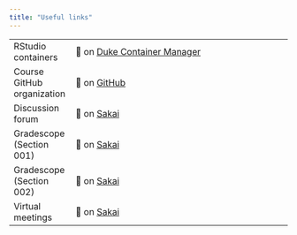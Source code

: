 ```yaml
---
title: "Useful links"
---
```


|                            |                                                                                                                                  |
|----------------|--------------------------------------------------------|
| RStudio containers         | 🔗 on [Duke Container Manager](https://cmgr.oit.duke.edu/containers)                                                             |
| Course GitHub organization | 🔗 on [GitHub](https://github.com/sta210-fa22)                                                                                   |
| Discussion forum           | 🔗 on [Sakai](https://sakai.duke.edu/portal/site/e6f58eb4-029a-4130-bfa3-e5555d967a43)                                           |
| Gradescope (Section 001)   | 🔗 on [Sakai](https://sakai.duke.edu/portal/site/539329c2-8893-4f4a-82b1-ebebc1cf2a45/page/03b9bd7b-d226-40d6-b747-fd1536bd09bf) |
| Gradescope (Section 002)   | 🔗 on [Sakai](https://sakai.duke.edu/portal/site/8644d884-07c5-485c-bd1e-06c6c229f7de/page/5c3b941e-c292-4851-926f-99799b468130) |
| Virtual meetings           | 🔗 on [Sakai](https://sakai.duke.edu/portal/site/e6f58eb4-029a-4130-bfa3-e5555d967a43/page/a7f0564b-6ce0-4606-ae2d-4de1c8b9ba58) |
